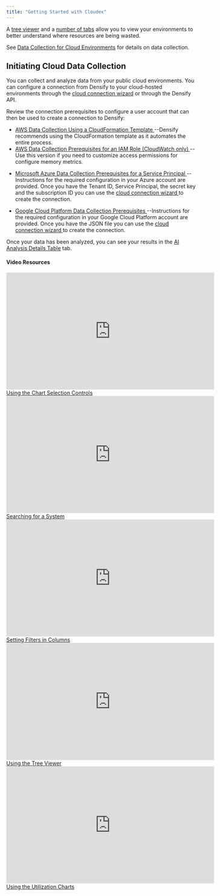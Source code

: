 ```yaml
---
title: "Getting Started with Cloudex"
---
```


A <a href="/docs-kubex/Content/Cloudex/Using_the_Cloud_Tree_Viewer">tree viewer</a> and a <a href="/docs-kubex/Content/Cloudex/Using_the_Cloud_Tree_Viewer#cl-tabs">number of tabs</a> allow you to view your environments to better understand where resources are being wasted. 


See <a href="/docs-kubex/Content/Cloudex/Data_Collection_Overview-Cloud">Data Collection for Cloud Environments</a> for details on data collection.
</ContentWrapper>



## Initiating Cloud Data Collection

You can collect and analyze data from your public cloud environments. You can configure a connection from Densify to your cloud-hosted environments through the [cloud connection wizard](https://www.densify.com/docs/WebHelp_Densify_Cloud/Content/Densify_Com/Using_the_Public_Cloud_Connection_Wizard) or through the Densify API.



<InlineImageWithText width={50} href="/docs/WebHelp_Densify_Cloud/Content/Data_Collection_for_Public_Cloud_Systems/AWS_Data_Collection_Using_a_CloudFormation_Template" src="/images/docs-kubex/Content/Cloudex/03000165.png">
  Review the connection prerequisites to configure a user account that can then be used to create a connection to Densify:

  <ul>
    <li>
      <a href="/docs/WebHelp_Densify_Cloud/Content/Data_Collection_for_Public_Cloud_Systems/AWS_Data_Collection_Using_a_CloudFormation_Template"> AWS Data Collection Using a CloudFormation Template </a>
      --Densify recommends using the CloudFormation template as it automates the entire process.
    </li>
    <li>
      <a href="/docs/WebHelp_Densify_Cloud/Content/Data_Collection_for_Public_Cloud_Systems/AWS_Data_Collection_Prerequisites_for_an_IAM_Role__CloudWatch_only_"> AWS Data Collection Prerequisites for an IAM Role (CloudWatch only) </a>
      --Use this version if you need to customize access permissions for configure memory metrics.
    </li>
  </ul>
</InlineImageWithText>

<InlineImageWithText width={50} href="/docs/WebHelp_Densify_Cloud/Content/Data_Collection_for_Public_Cloud_Systems/Microsoft_Azure_Data_Collection_Prerequisites_for_a_Service_Principal" src="/images/docs-kubex/Content/Cloudex/03000169.png">
  <ul>
  <li>
      <a href="https://www.densify.com/docs/WebHelp_Densify_Cloud/Content/Data_Collection_for_Public_Cloud_Systems/Microsoft_Azure_Data_Collection_Prerequisites_for_a_Service_Principal"> Microsoft Azure Data Collection Prerequisites for a Service Principal </a>
      --Instructions for the required configuration in your Azure account are provided. Once you have the Tenant ID, Service Principal, the secret key and the subscription ID you can use the <a href="https://www.densify.com/docs/WebHelp_Densify_Cloud/Content/Densify_Com/Using_the_Public_Cloud_Connection_Wizard"> cloud connection wizard </a> to create the connection.
    </li>
  </ul>
</InlineImageWithText>

<InlineImageWithText width={50} href="/docs/WebHelp_Densify_Cloud/Content/Data_Collection_for_Public_Cloud_Systems/Google_Cloud_Platform_Data_Collection_Prerequisites" src="/images/docs-kubex/Content/Cloudex/03000170.png">
  <ul>
    <li>
      <a href="/docs/WebHelp_Densify_Cloud/Content/Data_Collection_for_Public_Cloud_Systems/Google_Cloud_Platform_Data_Collection_Prerequisites"> Google Cloud Platform Data Collection Prerequisites </a>
      --Instructions for the required configuration in your Google Cloud Platform account are provided. Once you have the JSON file you can use the <a href="https://www.densify.com/docs/WebHelp_Densify_Cloud/Content/Densify_Com/Using_the_Public_Cloud_Connection_Wizard"> cloud connection wizard </a> to create the connection.
    </li>
  </ul>
</InlineImageWithText>

Once your data has been analyzed, you can see your results in the <a href="/docs-kubex/Content/Cloudex/AI_Analysis_Details_Table-Cloud" xrefformat="{u}{paratext}{/u}">AI Analysis Details Table</a> tab.




#### Video Resources
<AccordionGroup>
<Accordion title="Chart Selection Controls">
<iframe frameborder="0" height="310" src="https://player.vimeo.com/video/1054628370?badge=0&amp;autopause=0&amp;player_id=0&amp;app_id=58479" width="550"></iframe>
<a href="https://player.vimeo.com/video/1054628370?badge=0&amp;autopause=0&amp;player_id=0&amp;app_id=58479" target='_blank'>Using the Chart Selection Controls</a>
</Accordion>

<Accordion title="Searching for a System">
<iframe frameborder="0" height="310" src="https://player.vimeo.com/video/1044765242?badge=0&amp;autopause=0&amp;player_id=0&amp;app_id=58479" width="550"></iframe>
<a href="https://player.vimeo.com/video/1044765242?badge=0&amp;autopause=0&amp;player_id=0&amp;app_id=58479" target='_blank'>Searching for a System</a>
</Accordion>

<Accordion title="Setting Filters in Columns">
<iframe frameborder="0" height="310" src="https://player.vimeo.com/video/1039085173?title=0&amp;byline=0&amp;portrait=0&amp;badge=0&amp;autopause=0&amp;player_id=0&amp;app_id=58479" width="550"></iframe>
<a href="https://player.vimeo.com/video/1039085173?title=0&amp;byline=0&amp;portrait=0&amp;badge=0&amp;autopause=0&amp;player_id=0&amp;app_id=58479" target='_blank'>Setting Filters in Columns</a>
</Accordion>

<Accordion title="Using the Tree Viewer">
<iframe frameborder="0" height="310" src="https://player.vimeo.com/video/1038945637?title=0&amp;byline=0&amp;portrait=0&amp;badge=0&amp;autopause=0&amp;player_id=0&amp;app_id=58479" width="550"></iframe>
<a href="https://player.vimeo.com/video/1038945637?title=0&amp;byline=0&amp;portrait=0&amp;badge=0&amp;autopause=0&amp;player_id=0&amp;app_id=58479" target='_blank'>Using the Tree Viewer</a>
</Accordion>

<Accordion title="Using the Utilization Charts">
<iframe frameborder="0" height="310" src="https://player.vimeo.com/video/1042992591?badge=0&amp;autopause=0&amp;player_id=0&amp;app_id=58479" width="550"></iframe>
<a href="https://player.vimeo.com/video/1042992591?badge=0&amp;autopause=0&amp;player_id=0&amp;app_id=58479" target='_blank'>Using the Utilization Charts</a>
</Accordion>

</AccordionGroup>